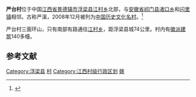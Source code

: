 '''严台村'''位于中国[[江西省|江西省]][[景德镇市|景德镇市]][[浮梁县|浮梁县]][[江村乡|江村乡]]北部，与[[安徽省|安徽省]][[祁门县|祁门县]][[渚口乡|渚口乡]]和[[闪里镇|闪里镇]]相邻。古称严溪，2008年12月被列为[[中国历史文化名村|中国历史文化名村]]。<ref>{{Cite web |url=http://xxgk.jdz.gov.cn/flx/bmgkxx/xlvyj/gzdt/zwdt/200904/t20090427_53879.htm |title=如何落实“旅游兴县”战略，推动我县旅游行业深层次发展 |accessdate=2010-08-22 |archive-date=2016-03-05 |archive-url=https://web.archive.org/web/20160305065729/http://xxgk.jdz.gov.cn/flx/bmgkxx/xlvyj/gzdt/zwdt/200904/t20090427_53879.htm |dead-url=no }}</ref>

严台村三面环山，只有南部有路通往[[江村乡|江村乡]]，距浮梁县城74公里。村内有[[徽派建筑|徽派建筑]]140多幢。


==参考文献==
{{reflist}}
{{中国历史文化名村}}
{{coord|29|49|08|N|117|23|23|E|display=title|scale:100000}}

[[Category:浮梁县|Category:浮梁县]]
[[Category:景德镇行政区划|村]]
[[Category:江西村级行政区划|Category:江西村级行政区划]]
[[Category:中国历史文化名村|赣]]